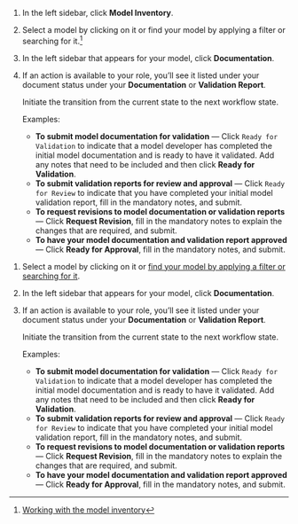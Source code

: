 :::: {.content-visible unless-format="revealjs"}
1. In the left sidebar, click **Model Inventory**.

1. Select a model by clicking on it or find your model by applying a filter or searching for it.^[[Working with the model inventory](/guide/model-inventory/working-with-model-inventory.qmd#search-filter-and-sort-models)]

1. In the left sidebar that appears for your model, click **Documentation**.

1. If an action is available to your role, you'll see it listed under your document status under your **Documentation** or **Validation Report**. 

   Initiate the transition from the current state to the next workflow state.

   Examples: 
   
      - **To submit model documentation for validation** — Click `Ready for Validation` to indicate that a model developer has completed the initial model documentation and is ready to have it validated. Add any notes that need to be included and then click **Ready for Validation**.
      - **To submit validation reports for review and approval** — Click `Ready for Review` to indicate that you have completed your initial model validation report, fill in the mandatory notes, and submit.
      - **To request revisions to model documentation or validation reports** — Click **Request Revision**, fill in the mandatory notes to explain the changes that are required, and submit. 
      - **To have your model documentation and validation report approved** — Click **Ready for Approval**, fill in the mandatory notes, and submit. 

::::

:::: {.content-hidden unless-format="revealjs"}
1. Select a model by clicking on it or [find your model by applying a filter or searching for it](/guide/model-inventory/working-with-model-inventory.qmd#search-filter-and-sort-models).

1. In the left sidebar that appears for your model, click **Documentation**.

1. If an action is available to your role, you'll see it listed under your document status under your **Documentation** or **Validation Report**. 

   Initiate the transition from the current state to the next workflow state.

   Examples: 
   
      - **To submit model documentation for validation** — Click `Ready for Validation` to indicate that a model developer has completed the initial model documentation and is ready to have it validated. Add any notes that need to be included and then click **Ready for Validation**.
      - **To submit validation reports for review and approval** — Click `Ready for Review` to indicate that you have completed your initial model validation report, fill in the mandatory notes, and submit.
      - **To request revisions to model documentation or validation reports** — Click **Request Revision**, fill in the mandatory notes to explain the changes that are required, and submit. 
      - **To have your model documentation and validation report approved** — Click **Ready for Approval**, fill in the mandatory notes, and submit. 
   
::::
